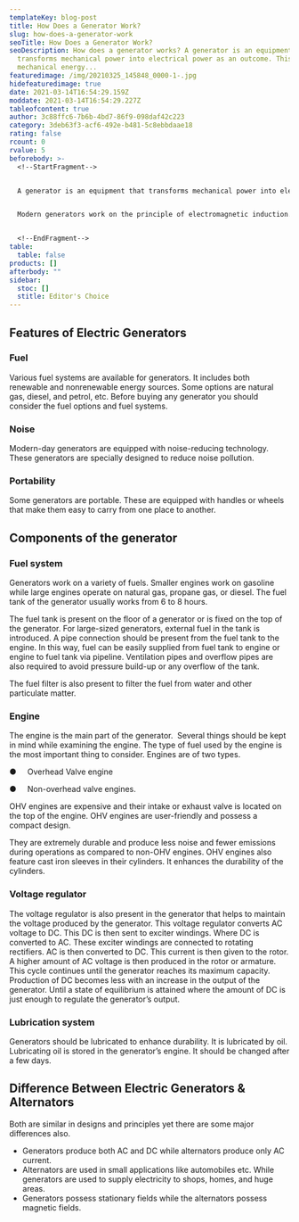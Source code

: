 ```yaml
---
templateKey: blog-post
title: How Does a Generator Work?
slug: how-does-a-generator-work
seoTitle: How Does a Generator Work?
seoDescription: How does a generator works? A generator is an equipment that
  transforms mechanical power into electrical power as an outcome. This
  mechanical energy...
featuredimage: /img/20210325_145848_0000-1-.jpg
hidefeaturedimage: true
date: 2021-03-14T16:54:29.159Z
moddate: 2021-03-14T16:54:29.227Z
tableofcontent: true
author: 3c88ffc6-7b6b-4bd7-86f9-098daf42c223
category: 3deb63f3-acf6-492e-b481-5c8ebbdaae18
rating: false
rcount: 0
rvalue: 5
beforebody: >-
  <!--StartFragment-->


  A generator is an equipment that transforms mechanical power into electrical power as an outcome. This mechanical energy is supplied to the generator via an external electrical system. This electrical energy produced by the generator is then reserved in the batteries or provided to homes, shops, and offices.


  Modern generators work on the principle of electromagnetic induction. This principle was discovered by Michael Faraday. According to this principle if two insulated copper wires are wrapped around the metallic iron ring. Then passing the current through any one of these coils induces the current into the second coil. The generator works on the same principle. A conductor coil is known as an armature. This armature is connected to any mechanical energy source like engine, motor, etc. This mechanical energy is supplied by any renewable energy sources or fuels like petrol, diesel, etc. This mechanical energy then rotates the coil. This motion will produce the voltage distinction between the two edges of the cord. Electric charges will flow and then electric current will be generated.


  <!--EndFragment-->
table:
  table: false
products: []
afterbody: ""
sidebar:
  stoc: []
  stitle: Editor's Choice
---
```

<!--StartFragment-->

## Features of Electric Generators

### Fuel

Various fuel systems are available for generators. It includes both renewable and nonrenewable energy sources. Some options are natural gas, diesel, and petrol, etc. Before buying any generator you should consider the fuel options and fuel systems.

### Noise

Modern-day generators are equipped with noise-reducing technology. These generators are specially designed to reduce noise pollution.

### **Porta**b**ility**

Some generators are portable. These are equipped with handles or wheels that make them easy to carry from one place to another.

## Components of the generator

### Fuel system

Generators work on a variety of fuels. Smaller engines work on gasoline while large engines operate on natural gas, propane gas, or diesel. The fuel tank of the generator usually works from 6 to 8 hours.

The fuel tank is present on the floor of a generator or is fixed on the top of the generator. For large-sized generators, external fuel in the tank is introduced. A pipe connection should be present from the fuel tank to the engine. In this way, fuel can be easily supplied from fuel tank to engine or engine to fuel tank via pipeline. Ventilation pipes and overflow pipes are also required to avoid pressure build-up or any overflow of the tank.

The fuel filter is also present to filter the fuel from water and other particulate matter.

### Engine

The engine is the main part of the generator.  Several things should be kept in mind while examining the engine. The type of fuel used by the engine is the most important thing to consider. Engines are of two types.

●     Overhead Valve engine

●     Non-overhead valve engines.

OHV engines are expensive and their intake or exhaust valve is located on the top of the engine. OHV engines are user-friendly and possess a compact design.

They are extremely durable and produce less noise and fewer emissions during operations as compared to non-OHV engines. OHV engines also feature cast iron sleeves in their cylinders. It enhances the durability of the cylinders.

### Voltage regulator

The voltage regulator is also present in the generator that helps to maintain the voltage produced by the generator. This voltage regulator converts AC voltage to DC. This DC is then sent to exciter windings. Where DC is converted to AC. These exciter windings are connected to rotating rectifiers. AC is then converted to DC. This current is then given to the rotor. A higher amount of AC voltage is then produced in the rotor or armature. This cycle continues until the generator reaches its maximum capacity. Production of DC becomes less with an increase in the output of the generator. Until a state of equilibrium is attained where the amount of DC is just enough to regulate the generator’s output.

### Lubrication system

Generators should be lubricated to enhance durability. It is lubricated by oil. Lubricating oil is stored in the generator’s engine. It should be changed after a few days.

## Difference Between Electric Generators & Alternators

Both are similar in designs and principles yet there are some major differences also.

* Generators produce both AC and DC while alternators produce only AC current.
* Alternators are used in small applications like automobiles etc. While generators are used to supply electricity to shops, homes, and huge areas.
* Generators possess stationary fields while the alternators possess magnetic fields. 



<!--EndFragment-->